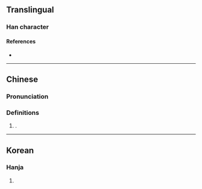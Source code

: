 {{character info}}
==Translingual==

===Han character===
{{Han char|rn=9|rad=人|as=06|sn=8|four=22272|canj=OVVU|ids=⿰亻⿱巛山}}

====References====
* {{Han ref|kx=0102.190|dkj=00608|hdz=10155.010|uh=344E|ud=13390}}

----

==Chinese==
{{zh-forms}}

===Pronunciation===
{{zh-pron
|m=nǎo
|c=nou5
|mc=
|oc=
|ma=
|cat=pn
}}

===Definitions===
{{zh-hanzi}}

# {{surname|zh|nodot=1}}.

----

==Korean==

===Hanja===
{{ko-hanja|hangeul=뇌|rv=noe|mr=noe|y=noy}}

# {{rfdef|ko|sort=人06}}